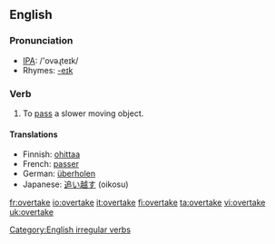 ==English==
=== Pronunciation ===
*[[w:IPA|IPA]]: /'ovəɻteɪk/
*Rhymes: [[Rhymes:English:-eɪk|-eɪk]]

=== Verb ===
[[Category:English irregular verbs]]
{{en-verb2|'''to overtake'''|'''[[overtakes]]'''|'''[[overtook]]'''|'''[[overtaken]]'''|'''[[overtaking]]'''}}

# To [[pass]] a slower moving object.

==== Translations ====
*Finnish: [[ohittaa]]
*French: [[passer]]
*German: [[überholen]]
*Japanese: [[追い越す]] (oikosu)

[[fr:overtake]]
[[io:overtake]]
[[it:overtake]]
[[fi:overtake]]
[[ta:overtake]]
[[vi:overtake]]
[[uk:overtake]]